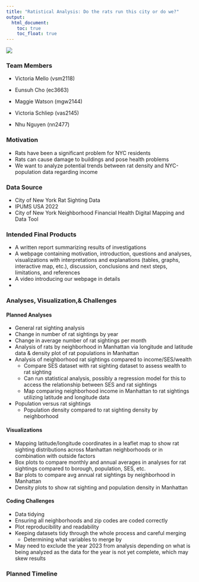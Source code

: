 ```yaml
---
title: "Ratistical Analysis: Do the rats run this city or do we?"
output: 
  html_document:
    toc: true
    toc_float: true
---
```

![](https://pyxis.nymag.com/v1/imgs/4be/8b4/33d3b72dfa03e72acb21faf9938c192a03-4-13-Rats.2x.rsquare.w700.jpg)

### Team Members 
* Victoria Mello (vsm2118)

* Eunsuh Cho (ec3663)

* Maggie Watson (mgw2144)

* Victoria Schliep (vas2145)

* Nhu Nguyen (nn2477)

### Motivation 
* Rats have been a significant problem for NYC residents
* Rats can cause damage to buildings and pose health problems
* We want to analyze potential trends between rat density and NYC-population data regarding income

### Data Source 
* City of New York Rat Sighting Data 
* IPUMS USA 2022 
* City of New York Neighborhood Financial Health Digital Mapping and Data Tool 

### Intended Final Products
* A written report summarizing results of investigations
* A webpage containing motivation, introduction, questions and analyses, visualizations with interpretations and explanations (tables, graphs, interactive map, etc.), discussion, conclusions and next steps, limitations, and references
* A video introducing our webpage in details
* 

### Analyses, Visualization,& Challenges 
#### Planned Analyses
* General rat sighting analysis
* Change in number of rat sightings by year 
* Change in average number of rat sightings per month
* Analysis of rats by neighborhood in Manhattan via longitude and latitude data & density plot of rat populations in Manhattan 
* Analysis of neighborhood rat sightings compared to income/SES/wealth 
  * Compare SES dataset with rat sighting dataset to assess wealth to rat sighting 
  * Can run statistical analysis, possibly a regression model for this to access the relationship between SES and rat sightings
  * Map comparing neighborhood income in Manhattan to rat sightings utilizing latitude and longitude data 
* Population versus rat sightings 
  * Population density compared to rat sighting density by neighborhood 

#### Visualizations
* Mapping latitude/longitude coordinates in a leaflet map to show rat sighting distributions across Manhattan neighborhoods or in combination with outside factors 
* Box plots to compare monthly and annual averages in analyses for rat sightings compared to borough, population, SES, etc. 
* Bar plots to compare avg annual rat sightings by neighborhood in Manhattan 
* Density plots to show rat sighting and population density in Manhattan 

#### Coding Challenges 
* Data tidying 
* Ensuring all neighborhoods and zip codes are coded correctly 
* Plot reproducibility and readability 
* Keeping datasets tidy through the whole process and careful merging
  * Determining what variables to merge by 
* May need to exclude the year 2023 from analysis depending on what is being analyzed as the data for the year is not yet complete, which may skew results 

### Planned Timeline 




